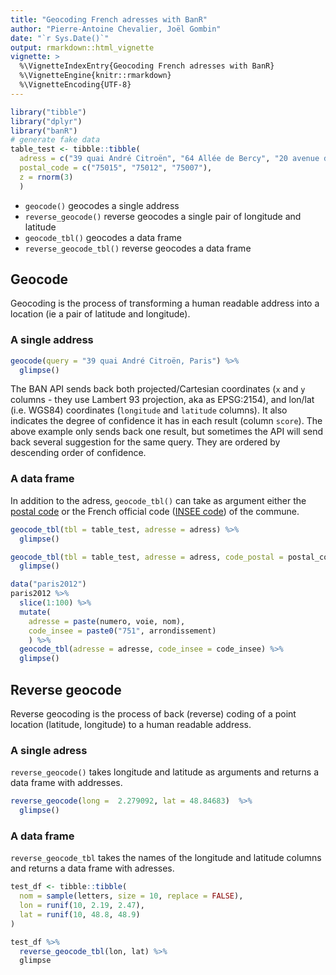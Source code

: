 ```yaml
---
title: "Geocoding French adresses with BanR"
author: "Pierre-Antoine Chevalier, Joël Gombin"
date: "`r Sys.Date()`"
output: rmarkdown::html_vignette
vignette: >
  %\VignetteIndexEntry{Geocoding French adresses with BanR}
  %\VignetteEngine{knitr::rmarkdown}
  %\VignetteEncoding{UTF-8}
---
```


```r
library("tibble")
library("dplyr")
library("banR")
# generate fake data
table_test <- tibble::tibble(
  adress = c("39 quai André Citroën", "64 Allée de Bercy", "20 avenue de Ségur"),
  postal_code = c("75015", "75012", "75007"),
  z = rnorm(3)
  )
```

- `geocode()` geocodes a single address
- `reverse_geocode()` reverse geocodes a single pair of longitude and latitude
- `geocode_tbl()` geocodes a data frame
- `reverse_geocode_tbl()` reverse geocodes a data frame

## Geocode

Geocoding is the process of transforming a human readable address into a location (ie a pair of latitude and longitude).

### A single address

```r
geocode(query = "39 quai André Citroën, Paris") %>%
  glimpse()
```

The BAN API sends back both projected/Cartesian coordinates (`x` and `y` columns - they use Lambert 93 projection, aka as EPSG:2154), and lon/lat (i.e. WGS84) coordinates (`longitude` and `latitude` columns). It also indicates the degree of confidence it has in each result (column `score`). The above example only sends back one result, but sometimes the API will send back several suggestion for the same query. They are ordered by descending order of confidence. 

### A data frame

In addition to the adress, `geocode_tbl()` can take as argument either the [postal code](https://en.wikipedia.org/wiki/Postal_codes_in_France) or the French official code ([INSEE code](https://en.wikipedia.org/wiki/INSEE_code)) of the commune. 

```r
geocode_tbl(tbl = table_test, adresse = adress) %>%
  glimpse()
```

```r
geocode_tbl(tbl = table_test, adresse = adress, code_postal = postal_code) %>%
  glimpse()
```

```r
data("paris2012")
paris2012 %>%
  slice(1:100) %>%
  mutate(
    adresse = paste(numero, voie, nom),
    code_insee = paste0("751", arrondissement)
    ) %>%
  geocode_tbl(adresse = adresse, code_insee = code_insee) %>%
  glimpse()
```

## Reverse geocode

Reverse geocoding is the process of back (reverse) coding of a point location (latitude, longitude) to a human readable address.

### A single adress

`reverse_geocode()` takes longitude and latitude as arguments and returns a data frame with addresses.

```r
reverse_geocode(long =  2.279092, lat = 48.84683)  %>%
  glimpse()
```

### A data frame

`reverse_geocode_tbl` takes the names of the longitude and latitude columns and returns a data frame with adresses.

```r
test_df <- tibble::tibble(
  nom = sample(letters, size = 10, replace = FALSE),
  lon = runif(10, 2.19, 2.47),
  lat = runif(10, 48.8, 48.9)
)

test_df %>% 
  reverse_geocode_tbl(lon, lat) %>% 
  glimpse

```